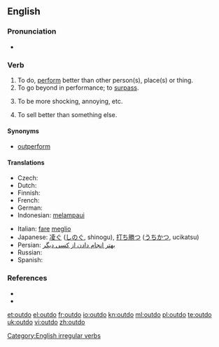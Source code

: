 ==English==

===Pronunciation===
* {{IPA|/'ɑʊtdu/}}

===Verb===
{{en-verb|outdoes|outdoing|outdid|outdone}}

# To do, [[perform]] better than other person(s), place(s) or thing.
# To go beyond in performance; to [[surpass]].
# {{rfd-redundant}} To be more shocking, annoying, etc.
# {{rfd-redundant}} To sell better than something else.

====Synonyms====
* {{sense|to surpass}} [[outperform]]

====Translations====
{{trans-top}}
* Czech: {{t-|cs|překonat}}
* Dutch: {{t+|nl|overtreffen}}
* Finnish: {{t|fi|päihittää}}
* French: {{t+|fr|surpasser}}
* German: {{t-|de|übertreffen}}
* Indonesian: [[lampau|melampaui]]
{{trans-mid}}
* Italian: [[fare]] [[meglio]]
* Japanese: [[凌ぐ]] ([[しのぐ]], shinogu), [[打ち勝つ]] ([[うちかつ]], ucikatsu)
* Persian: [[بهتر انجام دادن از کسی دیگر]]
* Russian:{{t|ru|превзойти|sc=Cyrl}}
* Spanish: {{t|es|exceder}} {{t|es|sobrepasar}}
{{trans-bottom}}

===References===
* {{R:Century 1911}}
* {{R:Webster 1913}}

[[Category:English irregular verbs]]

[[et:outdo]]
[[el:outdo]]
[[fr:outdo]]
[[io:outdo]]
[[kn:outdo]]
[[ml:outdo]]
[[pl:outdo]]
[[te:outdo]]
[[uk:outdo]]
[[vi:outdo]]
[[zh:outdo]]
